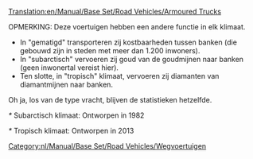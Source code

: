 [[Translation:en/Manual/Base Set/Road Vehicles/Armoured Trucks]]

OPMERKING: Deze voertuigen hebben een andere functie in elk klimaat.
*In "gematigd" transporteren zij kostbaarheden tussen banken (die gebouwd zijn in steden met meer dan 1.200 inwoners).
*In "subarctisch" vervoeren zij goud van de goudmijnen naar banken (geen inwonertal vereist hier).
*Ten slotte, in "tropisch" klimaat, vervoeren zij diamanten van diamantmijnen naar banken.
Oh ja, los van de type vracht, blijven de statistieken hetzelfde.

{{nl/Manual/Base Set/Road Vehicles/Wegvoertuig|name     = Balogh Gepantserde truck
  |img      = en/Archive/Old 32bpp/Balogh Armoured Truck.png
  |price    = £5.945 (€11.890) 
  |speed    = 30 mph (48 km/h)
  |annual   = £421 (€842)
  |designed = 1936
  |life     = 15
  |capacity = 12 zakken kostbaarheden/goud/diamanten
}}

{{nl/Manual/Base Set/Road Vehicles/Wegvoertuig|name     = Uhl Gepantserde truck
  |img      = en/Archive/Old 32bpp/Uhl Armoured Truck.png
  |price    = £6.970 (€13.940)
  |speed    = 55 mph (88 km/h)
  |annual   = £787 (€1.574)
  |designed = 1981*
  |life     = 15
  |capacity = 15 zakken kostbaarheden/goud/diamanten
}}
''*'' Subarctisch klimaat: Ontworpen in 1982

{{nl/Manual/Base Set/Road Vehicles/Wegvoertuig|name     = Foster Gepantserde truck
  |img      = en/Archive/Old 32bpp/Foster Armoured Truck.png
  |price    = £7.380 (€14.760) 
  |speed    = 70 mph (112 km/h)
  |annual   = £1.125 (€2.250)
  |designed = 2012*
  |life     = 15
  |capacity = 16 zakken kostbaarheden/goud/diamanten
}}
''*'' Tropisch klimaat: Ontworpen in 2013

[[Category:nl/Manual/Base Set/Road Vehicles/Wegvoertuigen]]